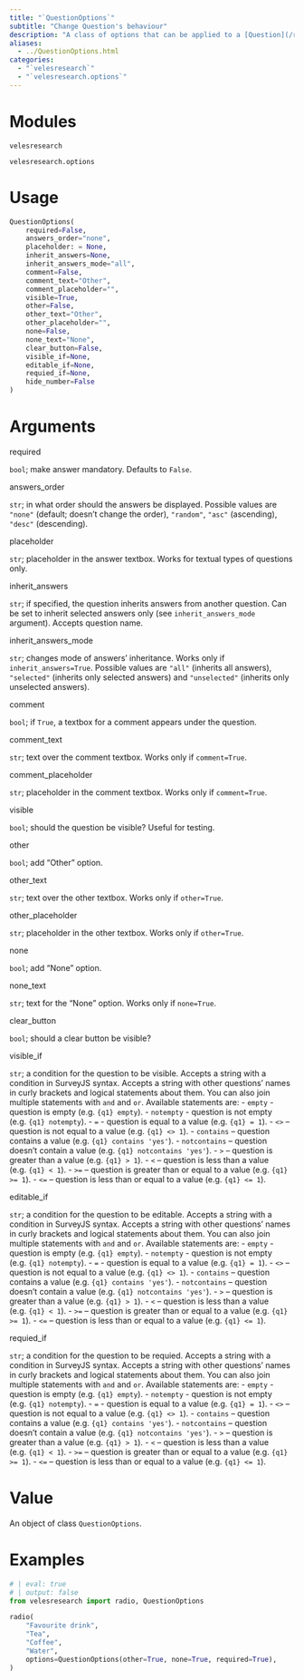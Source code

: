 ```yaml
---
title: "`QuestionOptions`"
subtitle: "Change Question's behaviour"
description: "A class of options that can be applied to a [Question](/ref/structure/Question.qmd) object. Main possibilities include making question required, setting random answer order, giving space for comments and adding a \"None\" answer. All currently available options can be found below."
aliases: 
  - ../QuestionOptions.html
categories:
  - "`velesresearch`"
  - "`velesresearch.options`"
---
```

# Modules

`velesresearch`

`velesresearch.options`

# Usage

``` python
QuestionOptions(
    required=False,
    answers_order="none",
    placeholder: = None,
    inherit_answers=None,
    inherit_answers_mode="all",
    comment=False,
    comment_text="Other",
    comment_placeholder="",
    visible=True,
    other=False,
    other_text="Other",
    other_placeholder="",
    none=False,
    none_text="None",
    clear_button=False,
    visible_if=None,
    editable_if=None,
    requied_if=None,
    hide_number=False
)
```


# Arguments

::: arg_name
required
:::
::: arg_desc
`bool`; make answer mandatory. Defaults to `False`.
:::

::: arg_name
answers_order
:::
::: arg_desc
`str`; in what order should the answers be displayed. Possible values are `"none"` (default; doesn't change the order), `"random"`, `"asc"` (ascending), `"desc"` (descending).
:::

::: arg_name
placeholder
:::
::: arg_desc
`str`; placeholder in the answer textbox. Works for textual types of questions only.
:::

::: arg_name
inherit_answers
:::
::: arg_desc
`str`; if specified, the question inherits answers from another question. Can be set to inherit selected answers only (see `inherit_answers_mode` argument). Accepts question name.
:::

::: arg_name
inherit_answers_mode
:::
::: arg_desc
`str`; changes mode of answers' inheritance. Works only if `inherit_answers=True`. Possible values are `"all"` (inherits all answers), `"selected"` (inherits only selected answers) and `"unselected"` (inherits only unselected answers).
:::

::: arg_name
comment
:::
::: arg_desc
`bool`; if `True`, a textbox for a comment appears under the question.
:::

::: arg_name
comment_text
:::
::: arg_desc
`str`; text over the comment textbox. Works only if `comment=True`.
:::

::: arg_name
comment_placeholder
:::
::: arg_desc
`str`; placeholder in the comment textbox. Works only if `comment=True`.
:::

::: arg_name
visible
:::
::: arg_desc
`bool`; should the question be visible? Useful for testing.
:::

::: arg_name
other
:::
::: arg_desc
`bool`; add "Other" option.
:::

::: arg_name
other_text
:::
::: arg_desc
`str`; text over the other textbox. Works only if `other=True`.
:::

::: arg_name
other_placeholder
:::
::: arg_desc
`str`; placeholder in the other textbox. Works only if `other=True`.
:::

::: arg_name
none
:::
::: arg_desc
`bool`; add "None" option.
:::

::: arg_name
none_text
:::
::: arg_desc
`str`; text for the "None" option. Works only if `none=True`.
:::

::: arg_name
clear_button
:::
::: arg_desc
`bool`; should a clear button be visible?
:::

::: arg_name
visible_if
:::
::: arg_desc
`str`; a condition for the question to be visible. Accepts a string with a condition in SurveyJS syntax. Accepts a string with other questions' names in curly brackets and logical statements about them. You can also join multiple statements with `and` and `or`. Available statements are:
- `empty` - question is empty (e.g. `{q1} empty`).
- `notempty` - question is not empty (e.g. `{q1} notempty`).
- `=` - question is equal to a value (e.g. `{q1} = 1`).
- `<>` – question is not equal to a value (e.g. `{q1} <> 1`).
- `contains` – question contains a value (e.g. `{q1} contains 'yes'`).
- `notcontains` – question doesn't contain a value (e.g. `{q1} notcontains 'yes'`).
- `>` – question is greater than a value (e.g. `{q1} > 1`).
- `<` – question is less than a value (e.g. `{q1} < 1`).
- `>=` – question is greater than or equal to a value (e.g. `{q1} >= 1`).
- `<=` – question is less than or equal to a value (e.g. `{q1} <= 1`).
:::

::: arg_name
editable_if
:::
::: arg_desc
`str`; a condition for the question to be editable. Accepts a string with a condition in SurveyJS syntax. Accepts a string with other questions' names in curly brackets and logical statements about them. You can also join multiple statements with `and` and `or`. Available statements are:
- `empty` - question is empty (e.g. `{q1} empty`).
- `notempty` - question is not empty (e.g. `{q1} notempty`).
- `=` - question is equal to a value (e.g. `{q1} = 1`).
- `<>` – question is not equal to a value (e.g. `{q1} <> 1`).
- `contains` – question contains a value (e.g. `{q1} contains 'yes'`).
- `notcontains` – question doesn't contain a value (e.g. `{q1} notcontains 'yes'`).
- `>` – question is greater than a value (e.g. `{q1} > 1`).
- `<` – question is less than a value (e.g. `{q1} < 1`).
- `>=` – question is greater than or equal to a value (e.g. `{q1} >= 1`).
- `<=` – question is less than or equal to a value (e.g. `{q1} <= 1`).
:::

::: arg_name
requied_if
:::
::: arg_desc
`str`; a condition for the question to be requied. Accepts a string with a condition in SurveyJS syntax. Accepts a string with other questions' names in curly brackets and logical statements about them. You can also join multiple statements with `and` and `or`. Available statements are:
- `empty` - question is empty (e.g. `{q1} empty`).
- `notempty` - question is not empty (e.g. `{q1} notempty`).
- `=` - question is equal to a value (e.g. `{q1} = 1`).
- `<>` – question is not equal to a value (e.g. `{q1} <> 1`).
- `contains` – question contains a value (e.g. `{q1} contains 'yes'`).
- `notcontains` – question doesn't contain a value (e.g. `{q1} notcontains 'yes'`).
- `>` – question is greater than a value (e.g. `{q1} > 1`).
- `<` – question is less than a value (e.g. `{q1} < 1`).
- `>=` – question is greater than or equal to a value (e.g. `{q1} >= 1`).
- `<=` – question is less than or equal to a value (e.g. `{q1} <= 1`).
:::

# Value

An object of class `QuestionOptions`.

# Examples

``` python
# | eval: true
# | output: false
from velesresearch import radio, QuestionOptions

radio(
    "Favourite drink",
    "Tea",
    "Coffee",
    "Water",
    options=QuestionOptions(other=True, none=True, required=True),
)
```